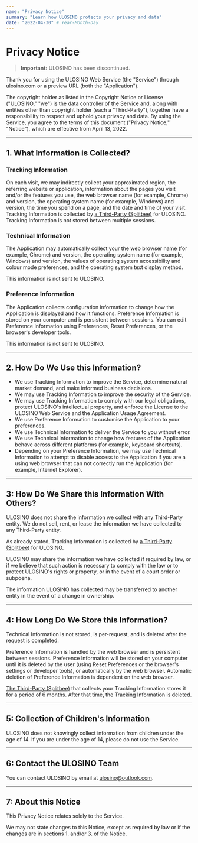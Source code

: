 ```yaml
---
name: "Privacy Notice"
summary: "Learn how ULOSINO protects your privacy and data"
date: "2022-04-30" # Year-Month-Day
---
```


# Privacy Notice

> **Important:** ULOSINO has been discontinued.

Thank you for using the ULOSINO Web Service (the "Service") through ulosino.com or a preview URL (both the "Application").

The copyright holder as listed in the Copyright Notice or License ("ULOSINO," "we") is the data controller of the Service and, along with entities other than copyright holder (each a "Third-Party"), together have a responsibility to respect and uphold your privacy and data. By using the Service, you agree to the terms of this document ("Privacy Notice," "Notice"), which are effective from April 13, 2022.

---

## 1. What Information is Collected?

### Tracking Information

On each visit, we may indirectly collect your approximated region, the referring website or application, information about the pages you visit and/or the features you use, the web browser name (for example, Chrome) and version, the operating system name (for example, Windows) and version, the time you spend on a page, and the date and time of your visit. Tracking Information is collected by [a Third-Party (Splitbee)](https://splitbee.io/imprint) for ULOSINO. Tracking Information is not stored between multiple sessions.

### Technical Information

The Application may automatically collect your the web browser name (for example, Chrome) and version, the operating system name (for example, Windows) and version, the values of operating system accessibility and colour mode preferences, and the operating system text display method.

This information is not sent to ULOSINO.

### Preference Information

The Application collects configuration information to change how the Application is displayed and how it functions. Preference Information is stored on your computer and is persistent between sessions. You can edit Preference Information using Preferences, Reset Preferences, or the browser's developer tools.

This information is not sent to ULOSINO.

---

## 2. How Do We Use this Information?

- We use Tracking Information to improve the Service, determine natural market demand, and make informed business decisions.
- We may use Tracking Information to improve the security of the Service.
- We may use Tracking Information to comply with our legal obligations, protect ULOSINO's intellectual property, and enforce the License to the ULOSINO Web Service and the Application Usage Agreement.
- We use Preference Information to customise the Application to your preferences.
- We use Technical Information to deliver the Service to you without error.
- We use Technical Information to change how features of the Application behave across different platforms (for example, keyboard shortcuts).
- Depending on your Preference Information, we may use Technical Information to attempt to disable access to the Application if you are a using web browser that can not correctly run the Application (for example, Internet Explorer).

---

## 3: How Do We Share this Information With Others?

ULOSINO does not share the information we collect with any Third-Party entity. We do not sell, rent, or lease the information we have collected to any Third-Party entity.

As already stated, Tracking Information is collected by [a Third-Party (Splitbee)](https://splitbee.io/imprint) for ULOSINO.

ULOSINO may share the information we have collected if required by law, or if we believe that such action is necessary to comply with the law or to protect ULOSINO's rights or property, or in the event of a court order or subpoena.

The information ULOSINO has collected may be transferred to another entity in the event of a change in ownership.

---

## 4: How Long Do We Store this Information?

Technical Information is not stored, is per-request, and is deleted after the request is completed.

Preference Information is handled by the web browser and is persistent between sessions. Preference Information will be stored on your computer until it is deleted by the user (using Reset Preferences or the browser's settings or developer tools), or automatically by the web browser. Automatic deletion of Preference Information is dependent on the web browser.

[The Third-Party (Splitbee)](https://splitbee.io/imprint) that collects your Tracking Information stores it for a period of 6 months. After that time, the Tracking Information is deleted.

---

## 5: Collection of Children's Information

ULOSINO does not knowingly collect information from children under the age of 14. If you are under the age of 14, please do not use the Service.

---

## 6: Contact the ULOSINO Team

You can contact ULOSINO by email at ulosino@outlook.com.

---

## 7: About this Notice

This Privacy Notice relates solely to the Service.

We may not state changes to this Notice, except as required by law or if the changes are in sections 1. and/or 3. of the Notice.
